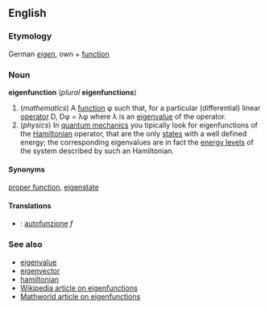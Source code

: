 ==English==
===Etymology===
German ''[[eigen]]'', own + [[function]]

===Noun===
'''eigenfunction''' (''plural'' '''eigenfunctions''')

#(''mathematics'') A [[function]] &phi; such that, for a particular (differential) linear [[operator]] D, D&phi; = &lambda;&phi; where &lambda; is an [[eigenvalue]] of the operator. 
#(''physics'') In [[quantum mechanics]] you tipically look for eigenfunctions of the [[Hamiltonian]] operator, that are the only [[states]] with a well defined energy; the corresponding eigenvalues are in fact the [[energy levels]] of the system described by such an Hamiltonian. 

====Synonyms====
[[proper function]], [[eigenstate]]

====Translations====
*{{it}}: [[autofunzione]] ''f''

===See also===
*[[eigenvalue]]
*[[eigenvector]]
*[[hamiltonian]]
*[[w:Eigenfunction|Wikipedia article on eigenfunctions]]
*[http://mathworld.wolfram.com/Eigenfunction.html Mathworld article on eigenfunctions]